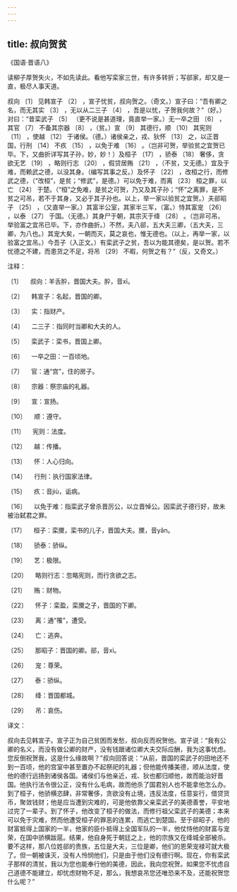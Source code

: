 ```yaml
---
---
---
```

title: 叔向贺贫
---




《国语·晋语八》





读柳子厚贺失火，不如先读此。看他写栾家三世，有许多转折；写郤家，却又是一直，极尽人事天道。





叔向 〔1〕 见韩宣子 〔2〕 ，宣子忧贫，叔向贺之。（奇文。）宣子曰：“吾有卿之名，而无其实 〔3〕 ，无以从二三子 〔4〕 ，吾是以忧，子贺我何故？”（好。）对曰：“昔栾武子 〔5〕 （更不说是甚道理，竟直举一家。）无一卒之田 〔6〕 ，其官 〔7〕 不备其宗器 〔8〕 ，（贫。）宣 〔9〕 其德行，顺 〔10〕 其宪则 〔11〕 ，使越 〔12〕 于诸侯。（德。）诸侯亲之，戎、狄怀 〔13〕 之，以正晋国，行刑 〔14〕 不疚 〔15〕 ，以免于难 〔16〕 。（岂非可贺，举验贫之宜贺已毕。下，又曲折详写其子孙，妙，妙！）及桓子 〔17〕 ，骄泰 〔18〕 奢侈，贪欲无艺 〔19〕 ，略则行志 〔20〕 ，假贷居贿 〔21〕 ，（不贫，又无德。）宜及于难，而赖武之德，以没其身。（编写其事之反。）及怀子 〔22〕 ，改桓之行，而修武之德，（“改桓”，是贫；“修武”，是德。）可以免于难，而离 〔23〕 桓之罪，以亡 〔24〕 于楚。（“桓”之免难，是贫之可贺，乃又及其子孙；“怀”之离罪，是不贫之可吊，若不于其身，又必于其子孙也。以上，举一家以验贫之宜贺。）夫郤昭子 〔25〕 ，（又直举一家。）其富半公室，其家半三军，（富。）恃其富宠 〔26〕 ，以泰 〔27〕 于国。（无德。）其身尸于朝，其宗灭于绛 〔28〕 。（岂非可吊，举验富之宜吊已毕。下，亦作曲折。）不然，夫八郤，五大夫三卿，（五大夫，三卿，为八也。）其宠大矣，一朝而灭，莫之哀也，惟无德也。（以上，再举一家，以验富之宜吊。）今吾子（入正文。）有栾武子之贫，吾以为能其德矣，是以贺。若不忧德之不建，而患货之不足，将吊 〔29〕 不暇，何贺之有？”（反，又奇文。）

注释：

〔1〕 　叔向：羊舌肸，晋国大夫。肸，音xī。

〔2〕 　韩宣子：名起，晋国的卿。

〔3〕 　实：指财产。

〔4〕 　二三子：指同时当卿和大夫的人。

〔5〕 　栾武子：栾书，晋国上卿。

〔6〕 　一卒之田：一百顷地。

〔7〕 　官：通“宫”，住的房子。

〔8〕 　宗器：祭宗庙的礼器。

〔9〕 　宣：宣扬。

〔10〕 　顺：遵守。

〔11〕 　宪则：法度。

〔12〕 　越：传播。

〔13〕 　怀：人心归向。

〔14〕 　行刑：执行国家法律。

〔15〕 　疚：音jiù，诟病。

〔16〕 　以免于难：指栾武子曾杀晋厉公，以立晋悼公。因栾武子德行好，故未被治弑君之罪。

〔17〕 　桓子：栾黡，栾书的儿子，晋国大夫。黡，音yǎn。

〔18〕 　骄泰：骄纵。

〔19〕 　艺：极限。

〔20〕 　略则行志：忽略宪则，而行贪欲之志。

〔21〕 　贿：财物。

〔22〕 　怀子：栾盈，栾黡之子，晋国的下卿。

〔23〕 　离：通“罹”，遭受。

〔24〕 　亡：逃奔。

〔25〕 　那昭子：晋国的卿。郤，音xì。

〔26〕 　宠：尊荣。

〔27〕 　泰：骄纵。

〔28〕 　绛：晋国都城。

〔29〕 　吊：哀伤。

译文：

叔向去见韩宣子。宣子正为自己贫困而发愁，叔向反而祝贺他。宣子说：“我有公卿的名义，而没有做公卿的财产，没有钱跟诸位卿大夫交际应酬，我为这事忧虑。您反倒祝贺我，这是什么缘故啊？”叔向回答说：“从前，晋国的栾武子的田地还不到一百顷，他的宫室中甚至置办不起祭祀的礼器；但他能传播美德，顺从法度，使他的德行远扬到诸侯各国。诸侯们与他亲近，戎、狄也都归顺他，故而能治好晋国。他执行法令很公正，没有什么毛病，故而他杀了国君别人也不能拿他怎么办。到了桓子，他骄横恣肆，非常奢侈，贪欲没有止境，违反法度，任意妄行，借贷货币，聚敛钱财；他是应当遭到灾难的，可是他依靠父亲栾武子的美德善誉，平安地过完了一辈子。到了怀子，他改变了桓子的做法，而修行祖父栾武子的美德；本来可以免于灾难，然而他遭受桓子的罪恶的连累，而逃亡到楚国。至于郤昭子，他的财富抵得上国家的一半，他家的臣仆抵得上全国军队的一半，他仗恃他的财富与宠荣，在国中骄横跋扈。结果，他自身死于朝廷之上，他的宗族又在绛城全部被杀。要不这样，那八位姓郤的贵族，五位是大夫，三位是卿，他们的恩荣宠禄可就大极了。但一朝被诛灭，没有人怜悯他们，只是由于他们没有德行啊。现在，你有栾武子那样的清贫，我以为您也能奉行他的美德，因此，我向您祝贺。如果您不忧虑自己道德不能建立，却忧虑财物不足，那么，我想哀吊您还唯恐来不及，还能祝贺您什么呢？”